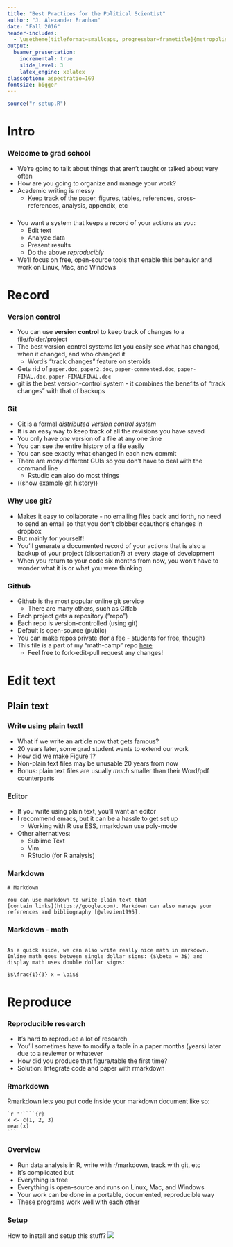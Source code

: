 ```yaml
---
title: "Best Practices for the Political Scientist"
author: "J. Alexander Branham"
date: "Fall 2016"
header-includes: 
  - \usetheme[titleformat=smallcaps, progressbar=frametitle]{metropolis}
output:
  beamer_presentation:
    incremental: true
    slide_level: 3
    latex_engine: xelatex
classoption: aspectratio=169
fontsize: bigger
---
```


```r
source("r-setup.R")
```

# Intro
### Welcome to grad school
* We're going to talk about things that aren't taught or talked about very often
* How are you going to organize and manage your work?
* Academic writing is messy
    + Keep track of the paper, figures, tables, references, cross-references, analysis, appendix, etc

### 
* You want a system that keeps a record of your actions as you:
    + Edit text
    + Analyze data
    + Present results
    + Do the above *reproducibly* 
* We'll focus on free, open-source tools that enable this behavior and work on Linux, Mac, and Windows

# Record
### Version control
* You can use **version control** to keep track of changes to a file/folder/project
* The best version control systems let you easily see what has changed, when it changed, and who changed it
    + Word's "track changes" feature on steroids
* Gets rid of `paper.doc`, `paper2.doc`, `paper-commented.doc`, `paper-FINAL.doc`, `paper-FINALFINAL.doc`
* git is the best version-control system - it combines the benefits of "track changes" with that of backups

### Git
* Git is a formal *distributed version control system*
* It is an easy way to keep track of all the revisions you have saved
* You only have *one* version of a file at any one time
* You can see the entire history of a file easily
* You can see exactly what changed in each new commit
* There are *many* different GUIs so you don't have to deal with the command line
    + Rstudio can also do most things 
* ((show example git history))

### Why use git?
* Makes it easy to collaborate - no emailing files back and forth, no need to send an email so that you don't clobber coauthor's changes in dropbox
* But mainly for yourself!
* You'll generate a documented record of your actions that is also a backup of your project (dissertation?) at every stage of development
* When you return to your code six months from now, you won't have to wonder what it is or what you were thinking 

### Github
* Github is the most popular online git service
    + There are many others, such as Gitlab
* Each project gets a repository ("repo")
* Each repo is version-controlled (using git)
* Default is open-source (public)
* You can make repos private (for a fee - students for free, though)
* This file is a part of my "math-camp" repo [here](https://github.com/jabranham/math-camp)
    + Feel free to fork-edit-pull request any changes!

# Edit text
## Plain text
### Write using plain text!
* What if we write an article now that gets famous?
* 20 years later, some grad student wants to extend our work
* How did we make Figure 1?
* Non-plain text files may be unusable 20 years from now
* Bonus: plain text files are usually *much* smaller than their Word/pdf counterparts

### Editor
* If you write using plain text, you'll want an editor
* I recommend emacs, but it can be a hassle to get set up
    + Working with R use ESS, rmarkdown use poly-mode
* Other alternatives:
    + Sublime Text
    + Vim
    + RStudio (for R analysis)

### Markdown

``` 
# Markdown 

You can use markdown to write plain text that
[contain links](https://google.com). Markdown can also manage your
references and bibliography [@wlezien1995].

```

### Markdown - math
```

As a quick aside, we can also write really nice math in markdown.
Inline math goes between single dollar signs: ($\beta = 3$) and
display math uses double dollar signs:

$$\frac{1}{3} x = \pi$$
```
# Reproduce
### Reproducible research
* It's hard to reproduce a lot of research
* You'll sometimes have to modify a table in a paper months (years) later due to a reviewer or whatever
* How did you produce that figure/table the first time?
* Solution: Integrate code and paper with rmarkdown

### Rmarkdown
Rmarkdown lets you put code inside your markdown document like so:

    `r ''````{r}
    x <- c(1, 2, 3)
    mean(x)
    ```
### Overview
* Run data analysis in R, write with r/markdown, track with git, etc
* It's complicated but
* Everything is free
* Everything is open-source and runs on Linux, Mac, and Windows
* Your work can be done in a portable, documented, reproducible way
* These programs work well with each other

### Setup
How to install and setup this stuff? 
\pause
![](../images/draw-owl.jpg)
